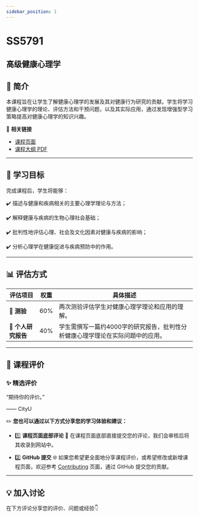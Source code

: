 ```yaml
---
sidebar_position: 1
---
```


# SS5791
## 高级健康心理学

## **📘 简介**
本课程旨在让学生了解健康心理学的发展及其对健康行为研究的贡献。学生将学习健康心理学的理论、评估方法和干预问题，以及其实际应用，通过发现增强型学习策略提高对健康心理学的知识兴趣。

🔗 **相关链接**
- [课程页面](https://www.cityu.edu.hk/catalogue/pg/202425/course/SS5791.htm)
- [课程大纲 PDF](https://www.cityu.edu.hk/catalogue/pg/202425/course/SS5791.pdf)

---

## **🎯 学习目标**

完成课程后，学生将能够：

✔️ 描述与健康和疾病相关的主要心理学理论与方法；

✔️ 解释健康与疾病的生物心理社会基础；

✔️ 批判性地评估心理、社会及文化因素对健康与疾病的影响；

✔️ 分析心理学在健康促进与疾病预防中的作用。

---

## **📊 评估方式**

| **评估项目**             | **权重** | **具体描述**                                                                                       |
|------------------------|---------|---------------------------------------------------------------------------------------------------|
| **📝 测验**             | 60%     | 两次测验评估学生对健康心理学理论和应用的理解。                                                         |
| **📄 个人研究报告**        | 40%     | 学生需撰写一篇约4000字的研究报告，批判性分析健康心理学理论在实际问题中的应用。                                          |

---

## **💬 课程评价**

### ✨ **精选评价**
<div className={commentStyles.commentBox}>
    <p className={commentStyles.commentText}>
        “期待你的评价。”
    </p>
    <p className={commentStyles.commentAuthor}>—— CityU</p>
</div>

✏️ **您也可以通过以下方式分享您的学习体验和建议：**

- 1️⃣ **课程页面底部评论**
💬 在课程页面底部直接提交您的评论，我们会审核后将其收录到网站中。

- 2️⃣ **GitHub 提交**
🌐 如果您希望更全面地分享课程评价，或希望修改或新增课程页面，欢迎参考 [Contributing](https://penjc.github.io/cityU-navigator/contributing) 页面，通过 GitHub 提交您的贡献。

---

## **💡 加入讨论**

在下方评论分享您的评价、问题或经验👇
<Utterances />
